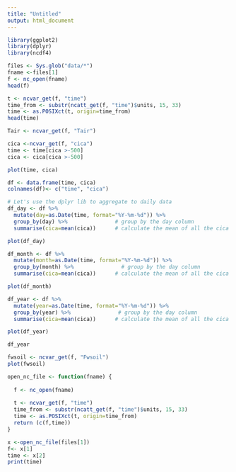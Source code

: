 ```yaml
---
title: "Untitled"
output: html_document
---
```

```r
library(ggplot2)
library(dplyr)
library(ncdf4)
```

```r
files <- Sys.glob("data/*")
fname <-files[1]
f <- nc_open(fname)
head(f)

t <- ncvar_get(f, "time")
time_from <- substr(ncatt_get(f, "time")$units, 15, 33)
time <- as.POSIXct(t, origin=time_from)
head(time)

Tair <- ncvar_get(f, "Tair")

cica <-ncvar_get(f, "cica")
time <- time[cica >-500]
cica <- cica[cica >-500]

plot(time, cica)
```

```r

df <- data.frame(time, cica)
colnames(df)<- c("time", "cica")

# Let's use the dplyr lib to aggregate to daily data
df_day <- df %>%
  mutate(day=as.Date(time, format="%Y-%m-%d")) %>%
  group_by(day) %>%               # group by the day column
  summarise(cica=mean(cica))      # calculate the mean of all the cica values that occurred on each day

plot(df_day)

```

```r
df_month <- df %>%
  mutate(month=as.Date(time, format="%Y-%m-%d")) %>%
  group_by(month) %>%               # group by the day column
  summarise(cica=mean(cica))      # calculate the mean of all the cica values that occurred on each day

plot(df_month)
```
```r
df_year <- df %>%
  mutate(year=as.Date(time, format="%Y-%m-%d")) %>%
  group_by(year) %>%               # group by the day column
  summarise(cica=mean(cica))      # calculate the mean of all the cica values that occurred on each day

plot(df_year)
```
```r
df_year
```
```r
fwsoil <- ncvar_get(f, "Fwsoil")
plot(fwsoil)
```
```r
open_nc_file <- function(fname) {
  
  f <- nc_open(fname)
  
  t <- ncvar_get(f, "time")
  time_from <- substr(ncatt_get(f, "time")$units, 15, 33)
  time <- as.POSIXct(t, origin=time_from)
  return (c(f,time))
}
```

```r
x <-open_nc_file(files[1])
f<- x[1]
time <- x[2]
print(time)
```

```r

```

